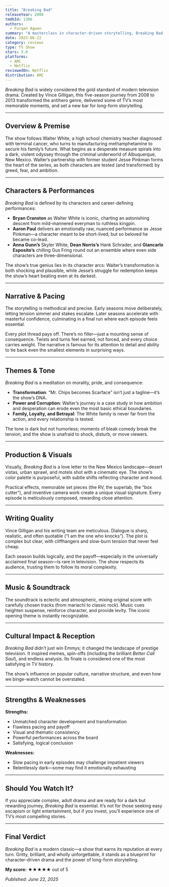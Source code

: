 ```yaml
---
title: "Breaking Bad"
releaseYear: 2008
tmdbId: 1396
authors:
  - Furqan Agwan
summary: "A masterclass in character-driven storytelling, Breaking Bad is a relentless, meticulously crafted journey from suburban monotony to criminal infamy. A modern TV essential."
date: 2025-06-22
category: reviews
type: TV Show
stars: 5.0
platforms:
  - AMC
  - Netflix
reviewedOn: Netflix
distribution: AMC
---
```


_Breaking Bad_ is widely considered the gold standard of modern television drama. Created by Vince Gilligan, this five-season journey from 2008 to 2013 transformed the antihero genre, delivered some of TV’s most memorable moments, and set a new bar for long-form storytelling.

---

## Overview & Premise

The show follows Walter White, a high school chemistry teacher diagnosed with terminal cancer, who turns to manufacturing methamphetamine to secure his family’s future. What begins as a desperate measure spirals into a dark, violent odyssey through the criminal underworld of Albuquerque, New Mexico. Walter’s partnership with former student Jesse Pinkman forms the heart of the series, as both characters are tested (and transformed) by greed, fear, and ambition.

---

## Characters & Performances

_Breaking Bad_ is defined by its characters and career-defining performances:

- **Bryan Cranston** as Walter White is iconic, charting an astonishing descent from mild-mannered everyman to ruthless kingpin.
- **Aaron Paul** delivers an emotionally raw, nuanced performance as Jesse Pinkman—a character meant to be short-lived, but so beloved he became co-lead.
- **Anna Gunn’s** Skyler White, **Dean Norris’s** Hank Schrader, and **Giancarlo Esposito’s** chilling Gus Fring round out an ensemble where even side characters are three-dimensional.

The show’s true genius lies in its character arcs: Walter’s transformation is both shocking and plausible, while Jesse’s struggle for redemption keeps the show’s heart beating even at its darkest.

---

## Narrative & Pacing

The storytelling is methodical and precise. Early seasons move deliberately, letting tension simmer and stakes escalate. Later seasons accelerate with masterful confidence, culminating in a final run where each episode feels essential.

Every plot thread pays off. There’s no filler—just a mounting sense of consequence. Twists and turns feel earned, not forced, and every choice carries weight. The narrative is famous for its attention to detail and ability to tie back even the smallest elements in surprising ways.

---

## Themes & Tone

_Breaking Bad_ is a meditation on morality, pride, and consequence:

- **Transformation**: “Mr. Chips becomes Scarface” isn’t just a tagline—it’s the show’s DNA.
- **Power and Corruption**: Walter’s journey is a case study in how ambition and desperation can erode even the most basic ethical boundaries.
- **Family, Loyalty, and Betrayal**: The White family is never far from the action, and every relationship is tested.

The tone is dark but not humorless; moments of bleak comedy break the tension, and the show is unafraid to shock, disturb, or move viewers.

---

## Production & Visuals

Visually, _Breaking Bad_ is a love letter to the New Mexico landscape—desert vistas, urban sprawl, and motels shot with a cinematic eye. The show’s color palette is purposeful, with subtle shifts reflecting character and mood.

Practical effects, memorable set pieces (the RV, the superlab, the “box cutter”), and inventive camera work create a unique visual signature. Every episode is meticulously composed, rewarding close attention.

---

## Writing Quality

Vince Gilligan and his writing team are meticulous. Dialogue is sharp, realistic, and often quotable (“I am the one who knocks”). The plot is complex but clear, with cliffhangers and slow-burn tension that never feel cheap.

Each season builds logically, and the payoff—especially in the universally acclaimed final season—is rare in television. The show respects its audience, trusting them to follow its moral complexity.

---

## Music & Soundtrack

The soundtrack is eclectic and atmospheric, mixing original score with carefully chosen tracks (from mariachi to classic rock). Music cues heighten suspense, reinforce character, and provide levity. The iconic opening theme is instantly recognizable.

---

## Cultural Impact & Reception

_Breaking Bad_ didn’t just win Emmys; it changed the landscape of prestige television. It inspired memes, spin-offs (including the brilliant _Better Call Saul_), and endless analysis. Its finale is considered one of the most satisfying in TV history.

The show’s influence on popular culture, narrative structure, and even how we binge-watch cannot be overstated.

---

## Strengths & Weaknesses

**Strengths:**
- Unmatched character development and transformation
- Flawless pacing and payoff
- Visual and thematic consistency
- Powerful performances across the board
- Satisfying, logical conclusion

**Weaknesses:**
- Slow pacing in early episodes may challenge impatient viewers
- Relentlessly dark—some may find it emotionally exhausting

---

## Should You Watch It?

If you appreciate complex, adult drama and are ready for a dark but rewarding journey, _Breaking Bad_ is essential. It’s not for those seeking easy escapism or light entertainment, but if you invest, you’ll experience one of TV’s most compelling stories.

---

## Final Verdict

_Breaking Bad_ is a modern classic—a show that earns its reputation at every turn. Gritty, brilliant, and wholly unforgettable, it stands as a blueprint for character-driven drama and the power of long-form storytelling.

**My score:** ★★★★★ out of 5

_Published: June 22, 2025_
